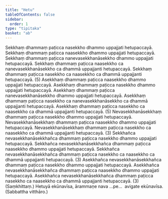 ```yaml
---
title: "Hetu"
tableOfContents: false
sidebar:
  order: 1
type: "tipitaka"
basket: "ab"
---
```



<DynamicBreadcrumb />

<Division number="39">

<Paragraph number="99">
Sekkhaṃ dhammaṃ paṭicca nasekkho dhammo uppajjati hetupaccayā. Sekkhaṃ dhammaṃ paṭicca naasekkho dhammo uppajjati hetupaccayā. Sekkhaṃ dhammaṃ paṭicca nanevasekkhanāsekkho dhammo uppajjati hetupaccayā. Sekkhaṃ dhammaṃ paṭicca naasekkho ca nanevasekkhanāsekkho ca dhammā uppajjanti hetupaccayā. Sekkhaṃ dhammaṃ paṭicca nasekkho ca naasekkho ca dhammā uppajjanti hetupaccayā. (5)
</Paragraph>

<Paragraph number="100">
Asekkhaṃ dhammaṃ paṭicca naasekkho dhammo uppajjati hetupaccayā. Asekkhaṃ dhammaṃ paṭicca nasekkho dhammo uppajjati hetupaccayā. Asekkhaṃ dhammaṃ paṭicca nanevasekkhanāsekkho dhammo uppajjati hetupaccayā. Asekkhaṃ dhammaṃ paṭicca nasekkho ca nanevasekkhanāsekkho ca dhammā uppajjanti hetupaccayā. Asekkhaṃ dhammaṃ paṭicca nasekkho ca naasekkho ca dhammā uppajjanti hetupaccayā. (5)
</Paragraph>

<Paragraph number="101">
Nevasekkhanāsekkhaṃ dhammaṃ paṭicca nasekkho dhammo uppajjati hetupaccayā. Nevasekkhanāsekkhaṃ dhammaṃ paṭicca naasekkho dhammo uppajjati hetupaccayā. Nevasekkhanāsekkhaṃ dhammaṃ paṭicca nasekkho ca naasekkho ca dhammā uppajjanti hetupaccayā. (3)
</Paragraph>

<Paragraph number="102">
Sekkhañca nevasekkhanāsekkhañca dhammaṃ paṭicca nasekkho dhammo uppajjati hetupaccayā. Sekkhañca nevasekkhanāsekkhañca dhammaṃ paṭicca naasekkho dhammo uppajjati hetupaccayā. Sekkhañca nevasekkhanāsekkhañca dhammaṃ paṭicca nasekkho ca naasekkho ca dhammā uppajjanti hetupaccayā. (3)
</Paragraph>

<Paragraph number="103">
Asekkhañca nevasekkhanāsekkhañca dhammaṃ paṭicca nasekkho dhammo uppajjati hetupaccayā. Asekkhañca nevasekkhanāsekkhañca dhammaṃ paṭicca naasekkho dhammo uppajjati hetupaccayā. Asekkhañca nevasekkhanāsekkhañca dhammaṃ paṭicca nasekkho ca naasekkho ca dhammā uppajjanti hetupaccayā. (3) (Saṃkhittaṃ.)
</Paragraph>

<Paragraph number="104">
Hetuyā ekūnavīsa, ārammaṇe nava …pe…  avigate ekūnavīsa. (Sabbattha vitthāro.)
</Paragraph>
</Division>